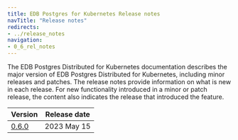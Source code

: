 ```yaml
---
title: EDB Postgres for Kubernetes Release notes
navTitle: "Release notes"
redirects:
- ../release_notes
navigation:
- 0_6_rel_notes
---
```


The EDB Postgres Distributed for Kubernetes documentation describes the major version of EDB Postgres Distributed for Kubernetes, including minor releases and patches. The release notes provide information on what is new in each release. For new functionality introduced in a minor or patch release, the content also indicates the release that introduced the feature.

|          Version           | Release date |
| -------------------------- | ------------ |
| [0.6.0](0_6_rel_notes)     | 2023 May 15  |



